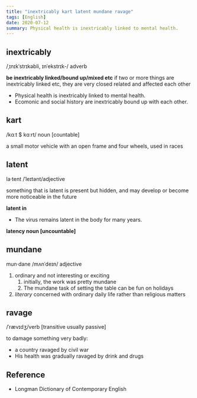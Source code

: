 ```yaml
---
title: "inextricably kart latent mundane ravage"
tags: [English]
date: 2020-07-12
summary: Physical health is inextricably linked to mental health.
---
```


## inextricably

/ˌɪnɪkˈstrɪkəbli, ɪnˈekstrɪk-/ adverb

**be inextricably linked/bound up/mixed etc** if two or more things are inextricably linked etc, they are very closed related and affected each other

- Physical health is inextricably linked to mental health.
- Ecomonic and social history are inextricably bound up with each other.

## kart

/kɑːt $ kɑːrt/ noun [countable]

a small motor vehicle with an open frame and four wheels, used in races

## latent

la·tent /ˈleɪtənt/adjective

something that is latent is present but hidden, and may develop or become more
noticeable in the future

**latent in**

- The virus remains latent in the body for many years.

**latency noun [uncountable]**

## mundane

mun·dane /mʌnˈdeɪn/ adjective

1. ordinary and not interesting or exciting
   1. initially, the work was pretty mundane
   2. The mundane task of setting the table can be fun on holidays
2. *literary* concerned with ordinary daily life rather than religious matters

## ravage

/ˈrævɪdʒ/verb [transitive usually passive]

to damage something very badly:

- a country ravaged by civil war
- His health was gradually ravaged by drink and drugs

## Reference

- Longman Dictionary of Contemporary English